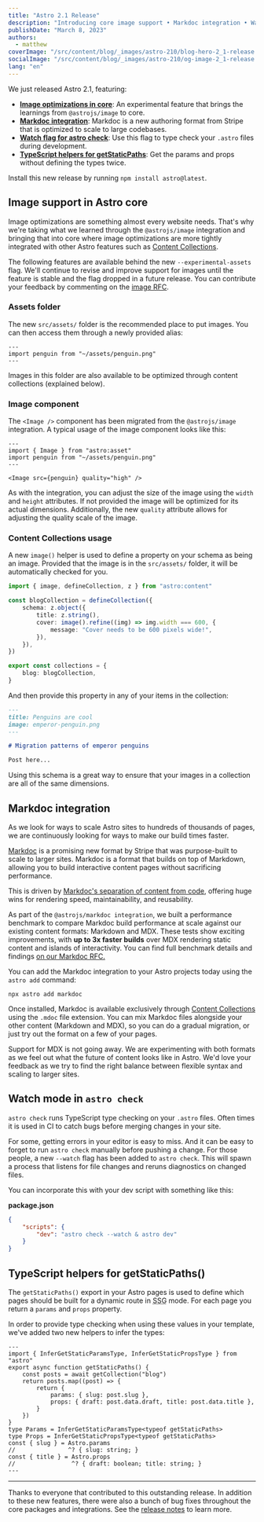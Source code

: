 ```yaml
---
title: "Astro 2.1 Release"
description: "Introducing core image support • Markdoc integration • Watch mode for astro check • getStaticPaths() TypeScript helpers"
publishDate: "March 8, 2023"
authors:
  - matthew
coverImage: "/src/content/blog/_images/astro-210/blog-hero-2_1-release.webp"
socialImage: "/src/content/blog/_images/astro-210/og-image-2_1-release.jpg"
lang: "en"
---
```




We just released Astro 2.1, featuring:

- **[Image optimizations in core](#image-support-in-astro-core)**: An experimental feature that brings the learnings from `@astrojs/image` to core.
- **[Markdoc integration](#markdoc-integration)**: Markdoc is a new authoring format from Stripe that is optimized to scale to large codebases.
- **[Watch flag for astro check](#watch-mode-in-astro-check)**: Use this flag to type check your `.astro` files during development.
- **[TypeScript helpers for getStaticPaths](#typescript-helpers-for-getstaticpaths)**: Get the params and props without defining the types twice.

Install this new release by running `npm install astro@latest`.

## Image support in Astro core

Image optimizations are something almost every website needs. That's why we're taking what we learned through the `@astrojs/image` integration and bringing that into core where image optimizations are more tightly integrated with other Astro features such as [Content Collections](https://docs.astro.build/en/guides/content-collections/).

The following features are available behind the new `--experimental-assets` flag. We'll continue to revise and improve support for images until the feature is stable and the flag dropped in a future release. You can contribute your feedback by commenting on the [image RFC](https://github.com/withastro/roadmap/pull/500).

### Assets folder

The new `src/assets/` folder is the recommended place to put images. You can then access them through a newly provided alias:

```astro
---
import penguin from "~/assets/penguin.png"
---
```

Images in this folder are also available to be optimized through content collections (explained below).

### Image component

The `<Image />` component has been migrated from the `@astrojs/image` integration. A typical usage of the image component looks like this:

```astro
---
import { Image } from "astro:asset"
import penguin from "~/assets/penguin.png"
---

<Image src={penguin} quality="high" />
```

As with the integration, you can adjust the size of the image using the `width` and `height` attributes. If not provided the image will be optimized for its actual dimensions. Additionally, the new `quality` attribute allows for adjusting the quality scale of the image.

### Content Collections usage

A new `image()` helper is used to define a property on your schema as being an image. Provided that the image is in the `src/assets/` folder, it will be automatically checked for you.

```ts
import { image, defineCollection, z } from "astro:content"

const blogCollection = defineCollection({
	schema: z.object({
		title: z.string(),
		cover: image().refine((img) => img.width === 600, {
			message: "Cover needs to be 600 pixels wide!",
		}),
	}),
})

export const collections = {
	blog: blogCollection,
}
```

And then provide this property in any of your items in the collection:

```md
---
title: Penguins are cool
image: emperor-penguin.png
---

# Migration patterns of emperor penguins

Post here...
```

Using this schema is a great way to ensure that your images in a collection are all of the same dimensions.

## Markdoc integration

<BlogContentImage src={markdoc} alt="The logo for the Markdoc project" />

As we look for ways to scale Astro sites to hundreds of thousands of pages, we are continuously looking for ways to make our build times faster.

[Markdoc](https://markdoc.dev/) is a promising new format by Stripe that was purpose-built to scale to larger sites. Markdoc is a format that builds on top of Markdown, allowing you to build interactive content pages without sacrificing performance.

This is driven by [Markdoc's separation of content from code](https://markdoc.dev/docs/faq#why-not-mdx), offering huge wins for rendering speed, maintainability, and reusability.

As part of the `@astrojs/markdoc integration`, we built a performance benchmark to compare Markdoc build performance at scale against our existing content formats: Markdown and MDX. These tests show exciting improvements, with **up to 3x faster builds** over MDX rendering static content and islands of interactivity. You can find full benchmark details and findings [on our Markdoc RFC.](https://github.com/withastro/roadmap/pull/508#issuecomment-1458762554)

You can add the Markdoc integration to your Astro projects today using the `astro add` command:

```shell
npx astro add markdoc
```

Once installed, Markdoc is available exclusively through [Content Collections](https://docs.astro.build/en/guides/content-collections/) using the `.mdoc` file extension. You can mix Markdoc files alongside your other content (Markdown and MDX), so you can do a gradual migration, or just try out the format on a few of your pages.

Support for MDX is not going away. We are experimenting with both formats as we feel out what the future of content looks like in Astro. We'd love your feedback as we try to find the right balance between flexible syntax and scaling to larger sites.

## Watch mode in `astro check`

<BlogContentImage
	src={astrocheckwatch}
	alt="CLI output of the astro check --watch command, showing no errors and that it is waiting on file changes."
/>

`astro check` runs TypeScript type checking on your `.astro` files. Often times it is used in CI to catch bugs before merging changes in your site.

For some, getting errors in your editor is easy to miss. And it can be easy to forget to run `astro check` manually before pushing a change. For those people, a new `--watch` flag has been added to `astro check`. This will spawn a process that listens for file changes and reruns diagnostics on changed files.

You can incorporate this with your dev script with something like this:

**package.json**

```json
{
	"scripts": {
		"dev": "astro check --watch & astro dev"
	}
}
```

## TypeScript helpers for getStaticPaths()

The `getStaticPaths()` export in your Astro pages is used to define which pages should be built for a dynamic route in <abbr title="Static-site generation">SSG</abbr> mode. For each page you return a `params` and `props` property.

In order to provide type checking when using these values in your template, we've added two new helpers to infer the types:

```astro
---
import { InferGetStaticParamsType, InferGetStaticPropsType } from "astro"
export async function getStaticPaths() {
	const posts = await getCollection("blog")
	return posts.map((post) => {
		return {
			params: { slug: post.slug },
			props: { draft: post.data.draft, title: post.data.title },
		}
	})
}
type Params = InferGetStaticParamsType<typeof getStaticPaths>
type Props = InferGetStaticPropsType<typeof getStaticPaths>
const { slug } = Astro.params
//               ^? { slug: string; }
const { title } = Astro.props
//                ^? { draft: boolean; title: string; }
---
```

---

Thanks to everyone that contributed to this outstanding release. In addition to these new features, there were also a bunch of bug fixes throughout the core packages and integrations. See the [release notes](LINK) to learn more.
